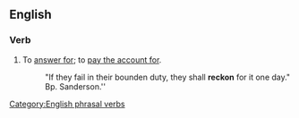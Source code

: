==English==

===Verb===
{{en-verb|inf=to [[reckon]] [[for]]|reckons for|reckoning for|reckoned for}}

# To [[answer for]]; to [[pay for|pay the account for]].
#: "If they fail in their bounden duty, they shall '''reckon''' for it one day." Bp. Sanderson.''
[[Category:English phrasal verbs]]